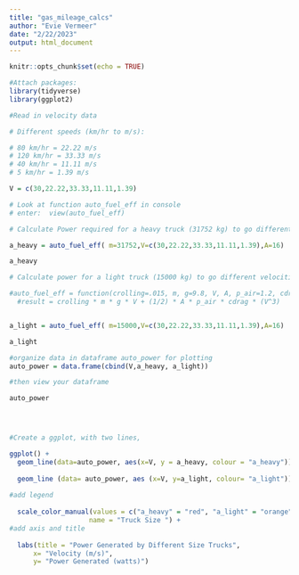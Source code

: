 ```yaml
---
title: "gas_mileage_calcs"
author: "Evie Vermeer"
date: "2/22/2023"
output: html_document
---
```


```r
knitr::opts_chunk$set(echo = TRUE)

#Attach packages:
library(tidyverse)
library(ggplot2)
```


```r
#Read in velocity data 

# Different speeds (km/hr to m/s):

# 80 km/hr = 22.22 m/s
# 120 km/hr = 33.33 m/s
# 40 km/hr = 11.11 m/s
# 5 km/hr = 1.39 m/s

V = c(30,22.22,33.33,11.11,1.39)
```



```r

# Look at function auto_fuel_eff in console
# enter:  view(auto_fuel_eff)

# Calculate Power required for a heavy truck (31752 kg) to go different velocities(30,22.22,33.33,11.11,1.39)if its square footage is 16m)

a_heavy = auto_fuel_eff( m=31752,V=c(30,22.22,33.33,11.11,1.39),A=16)

a_heavy

```


```r

# Calculate power for a light truck (15000 kg) to go different velocities(30,22.22,33.33,11.11,1.39)if its square footage is 16m)

#auto_fuel_eff = function(crolling=.015, m, g=9.8, V, A, p_air=1.2, cdrag=0.3)  {
  #result = crolling * m * g * V + (1/2) * A * p_air * cdrag * (V^3)


a_light = auto_fuel_eff( m=15000,V=c(30,22.22,33.33,11.11,1.39),A=16)

a_light

```



```r
#organize data in dataframe auto_power for plotting
auto_power = data.frame(cbind(V,a_heavy, a_light))

#then view your dataframe

auto_power





```

```r

#Create a ggplot, with two lines, 

ggplot() + 
  geom_line(data=auto_power, aes(x=V, y = a_heavy, colour = "a_heavy"))+
  
  geom_line (data= auto_power, aes (x=V, y=a_light, colour= "a_light"))+
  
#add legend 
  
  scale_color_manual(values = c("a_heavy" = "red", "a_light" = "orange"),
                    name = "Truck Size ") + 
#add axis and title  
  
  labs(title = "Power Generated by Different Size Trucks", 
      x= "Velocity (m/s)",
      y= "Power Generated (watts)")


```



